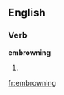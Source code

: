 ==English==

===Verb===
'''embrowning'''

# {{present participle of|[[embrown]]}}

[[fr:embrowning]]